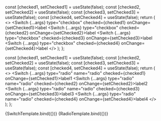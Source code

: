 

<Meta
  title="Switch"
  component={Switch}
/>

  const [checked1, setChecked1] = useState(false);
  const [checked2, setChecked2] = useState(false);
  const [checked3, setChecked3] = useState(false);
  const [checked4, setChecked4] = useState(false);
  return (
    <>
      <Switch {...args} type="checkbox" checked={checked1} onChange={setChecked1}>label</Switch>
      <Switch {...args} type="checkbox" checked={checked2} onChange={setChecked2}>label</Switch>
      <Switch {...args} type="checkbox" checked={checked3} onChange={setChecked3}>label</Switch>
      <Switch {...args} type="checkbox" checked={checked4} onChange={setChecked4}>label</Switch>
    </>
  );
};

  const [checked1, setChecked1] = useState(false);
  const [checked2, setChecked2] = useState(false);
  const [checked3, setChecked3] = useState(false);
  const [checked4, setChecked4] = useState(false);
  return (
    <>
      <Switch {...args} type="radio" name="radio" checked={checked1} onChange={setChecked1}>label1</Switch>
      <Switch {...args} type="radio" name="radio" checked={checked2} onChange={setChecked2}>label2</Switch>
      <Switch {...args} type="radio" name="radio" checked={checked3} onChange={setChecked3}>label3</Switch>
      <Switch {...args} type="radio" name="radio" checked={checked4} onChange={setChecked4}>label4</Switch>
    </>
  );
};

<Canvas>
  <Story
    name="checkbox"
    args={{
      labelStyle: {
        margin: '0 10px',
      },
      switchStyle: {
        marginRight: '5px',
      },
    }}
  >
    {SwitchTemplate.bind({})}
  </Story>
</Canvas>

<Canvas>
  <Story
    name="radio"
    args={{
      labelStyle: {
        margin: '0 10px',
      },
      switchStyle: {
        marginRight: '5px',
      },
    }}
  >
    {RadioTemplate.bind({})}
  </Story>
</Canvas>
